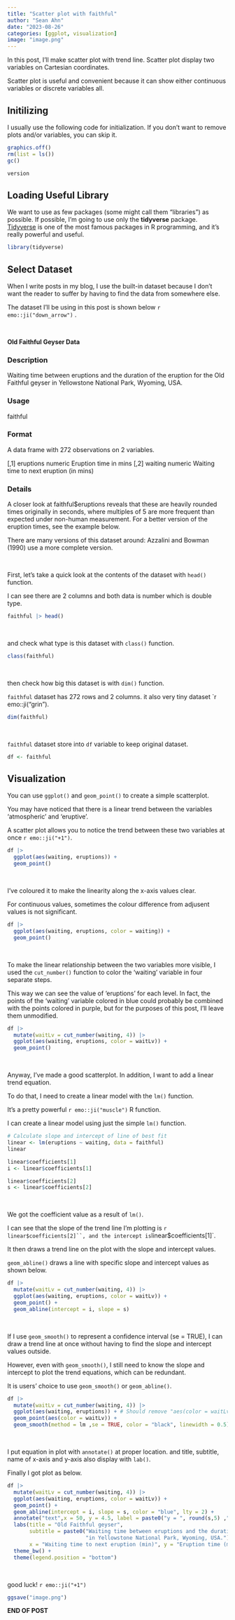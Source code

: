 ```yaml
---
title: "Scatter plot with faithful"
author: "Sean Ahn"
date: "2023-08-26"
categories: [ggplot, visualization]
image: "image.png"
---
```


In this post, I'll make scatter plot with trend line. Scatter plot display two variables on Cartesian coordinates. 

Scatter plot is useful and convenient because it can show either continuous variables or discrete variables all.

## Initilizing

I usually use the following code for initialization. If you don't want to remove plots and/or variables, you can skip it.

```r
graphics.off()
rm(list = ls())
gc()

```

```r
version
```

## Loading Useful Library

We want to use as few packages (some might call them "libraries") as possible. If possible, I'm going to use only the **tidyverse** package. [Tidyverse](https://www.tidyverse.org) is one of the most famous packages in R programming, and it's really powerful and useful.

```r
library(tidyverse)

```

## Select Dataset

When I write posts in my blog, I use the built-in dataset because I don't want the reader to suffer by having to find the data from somewhere else.

The dataset I'll be using in this post is shown below `r emo::ji("down_arrow")` .

<br>

**Old Faithful Geyser Data**

### Description

Waiting time between eruptions and the duration of the eruption for the Old Faithful geyser in Yellowstone National Park, Wyoming, USA.

### Usage

faithful

### Format

A data frame with 272 observations on 2 variables.

[,1]	eruptions	numeric	Eruption time in mins
[,2]	waiting	numeric	Waiting time to next eruption (in mins)

### Details

A closer look at faithful$eruptions reveals that these are heavily rounded times originally in seconds, where multiples of 5 are more frequent than expected under non-human measurement. For a better version of the eruption times, see the example below.

There are many versions of this dataset around: Azzalini and Bowman (1990) use a more complete version.

<br>

First, let's take a quick look at the contents of the dataset with `head()` function. 

I can see there are 2 columns and both data is number which is double type.  


```r
faithful |> head()

```

<br>

and check what type is this dataset with `class()` function.

```r
class(faithful)

```

<br>

then check how big this dataset is with `dim()` function. 

`faithful` dataset has 272 rows and 2 columns. it also very tiny dataset `r emo::ji("grin"). 

```r
dim(faithful)

```

<br>

`faithful` dataset store into `df` variable to keep original dataset.  

```r
df <- faithful

```

## Visualization

You can use `ggplot()` and `geom_point()` to create a simple scatterplot.  

You may have noticed that there is a linear trend between the variables 'atmospheric' and 'eruptive'.  

A scatter plot allows you to notice the trend between these two variables at once `r emo::ji("+1")`.  


```r
df |> 
  ggplot(aes(waiting, eruptions)) +
  geom_point()
```

<br>

I've coloured it to make the linearity along the x-axis values clear. 

For continuous values, sometimes the colour difference from adjusent values is not significant. 


```r
df |> 
  ggplot(aes(waiting, eruptions, color = waiting)) +
  geom_point()

```

<br>

To make the linear relationship between the two variables more visible, I used the `cut_number()` function to color the 'waiting' variable in four separate steps.

This way we can see the value of 'eruptions' for each level. In fact, the points of the 'waiting' variable colored in blue could probably be combined with the points colored in purple, but for the purposes of this post, I'll leave them unmodified.


```r
df |> 
  mutate(waitLv = cut_number(waiting, 4)) |> 
  ggplot(aes(waiting, eruptions, color = waitLv)) +
  geom_point()

```

<br>

Anyway, I've made a good scatterplot. In addition, I want to add a linear trend equation.   

To do that, I need to create a linear model with the `lm()` function.  

It's a pretty powerful `r emo::ji("muscle")` R function.  

I can create a linear model using just the simple `lm()` function.   

```r
# Calculate slope and intercept of line of best fit
linear <- lm(eruptions ~ waiting, data = faithful)
linear
```

```r
linear$coefficients[1]
i <- linear$coefficients[1]

```

```r
linear$coefficients[2]
s <- linear$coefficients[2]

```

<br>

We got the coefficient value as a result of `lm()`. 

I can see that the slope of the trend line I'm plotting is `r linear$coefficients[2]``, and the intercept is `linear$coefficients[1]`.   

It then draws a trend line on the plot with the slope and intercept values.

`geom_abline()` draws a line with specific slope and intercept values as shown below.


```r
df |> 
  mutate(waitLv = cut_number(waiting, 4)) |> 
  ggplot(aes(waiting, eruptions, color = waitLv)) +
  geom_point() +
  geom_abline(intercept = i, slope = s)

```

<br>

If I use `geom_smooth()` to represent a confidence interval (se = TRUE), I can draw a trend line at once without having to find the slope and intercept values outside.  

However, even with `geom_smooth()`, I still need to know the slope and intercept to plot the trend equations, which can be redundant. 

It is users' choice to use `geom_smooth()` or `geom_abline()`.


```r
df |> 
  mutate(waitLv = cut_number(waiting, 4)) |> 
  ggplot(aes(waiting, eruptions)) + # Should remove "aes(color = waitLv)" in ggplot()
  geom_point(aes(color = waitLv)) +
  geom_smooth(method = lm ,se = TRUE, color = "black", linewidth = 0.5) # BUT!! to extract equation you should using "lm()"

```

<br>

I put equation in plot with `annotate()` at proper location. and title, subtitle, name of x-axis and y-axis also display with `lab()`.  

Finally I got plot as below.  

```r
df |> 
  mutate(waitLv = cut_number(waiting, 4)) |> 
  ggplot(aes(waiting, eruptions, color = waitLv)) +
  geom_point() +
  geom_abline(intercept = i, slope = s, color = "blue", lty = 2) +
  annotate("text",x = 50, y = 4.5, label = paste0("y = ", round(s,5) ,"x +",round(i,5))) +
  labs(title = "Old Faithful geyser",
       subtitle = paste0("Waiting time between eruptions and the duration of the eruption for the Old Faithful geyser","\n",
                         "in Yellowstone National Park, Wyoming, USA."),
       x = "Waiting time to next eruption (min)", y = "Eruption time (min)", color = "Lv. of Wating Time") +
  theme_bw() +
  theme(legend.position = "bottom")

```

<br>

good luck! `r emo::ji("+1")`



```r
ggsave("image.png")
```

<div class="right">
__END OF POST__
</div>